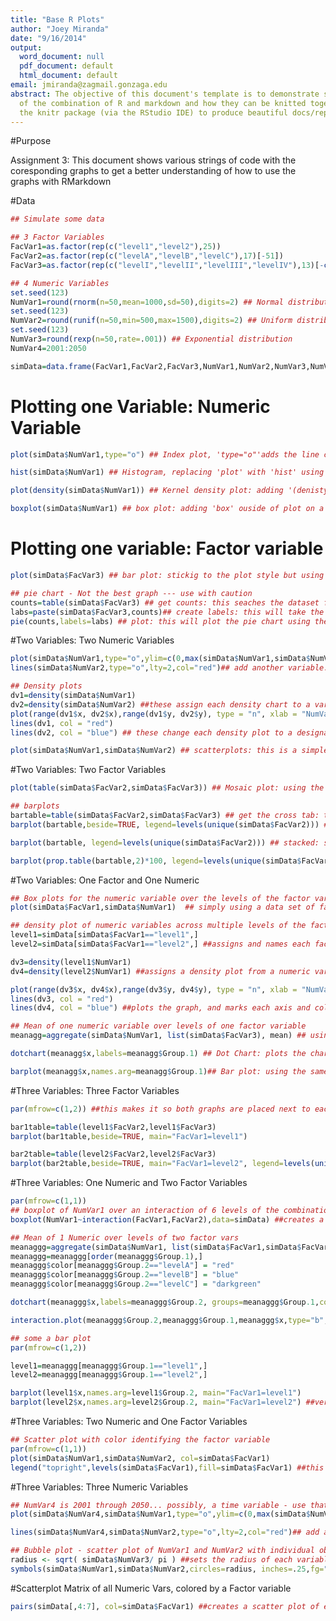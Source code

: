 ```yaml
---
title: "Base R Plots"
author: "Joey Miranda"
date: "9/16/2014"
output:
  word_document: null
  pdf_document: default
  html_document: default
email: jmiranda@zagmail.gonzaga.edu
abstract: The objective of this document's template is to demonstrate some basics
  of the combination of R and markdown and how they can be knitted together using
  the knitr package (via the RStudio IDE) to produce beautiful docs/reports.
---
```


#Purpose

Assignment 3: This document shows various strings of code with the coresponding graphs to get a better understanding of how to use the graphs with RMarkdown

#Data
```r

## Simulate some data

## 3 Factor Variables
FacVar1=as.factor(rep(c("level1","level2"),25))
FacVar2=as.factor(rep(c("levelA","levelB","levelC"),17)[-51])
FacVar3=as.factor(rep(c("levelI","levelII","levelIII","levelIV"),13)[-c(51:52)])

## 4 Numeric Variables
set.seed(123)
NumVar1=round(rnorm(n=50,mean=1000,sd=50),digits=2) ## Normal distribution
set.seed(123)
NumVar2=round(runif(n=50,min=500,max=1500),digits=2) ## Uniform distribution
set.seed(123)
NumVar3=round(rexp(n=50,rate=.001)) ## Exponential distribution
NumVar4=2001:2050

simData=data.frame(FacVar1,FacVar2,FacVar3,NumVar1,NumVar2,NumVar3,NumVar4)

```

# Plotting one Variable: Numeric Variable

```r
plot(simData$NumVar1,type="o") ## Index plot, 'type="o"'adds the line connecting each data point, 'plot("dataset")' is one of the most common of RMardown code for graphing a numeric variable dataset
```

```r
hist(simData$NumVar1) ## Histogram, replacing 'plot' with 'hist' using the same data set will create a Histogram instead of a data plot graph
```

```r
plot(density(simData$NumVar1)) ## Kernel density plot: adding '(denisty("dataset"))' to data plot will create a Kernel density play,used to see a distribution of a variable 
```

```r
boxplot(simData$NumVar1) ## box plot: adding 'box' ouside of plot on a plot graph will create a box chart, used to visualize 25-75% distribution and also the remaining distribution extremes
```

# Plotting one variable: Factor variable

```r
plot(simData$FacVar3) ## bar plot: stickig to the plot style but using a data set with factor variables will automatically create the most logical graph with is a bar plot
```

```r
## pie chart - Not the best graph --- use with caution
counts=table(simData$FacVar3) ## get counts: this seaches the dataset for how many variables it is using
labs=paste(simData$FacVar3,counts)## create labels: this will take the names of the variables and attach them to each variable from 'counts'
pie(counts,labels=labs) ## plot: this will plot the pie chart using the variables from 'counts' and display the lables from 'labs'
```

#Two Variables: Two Numeric Variables

```r
plot(simData$NumVar1,type="o",ylim=c(0,max(simData$NumVar1,simData$NumVar2)))## index plot with one variable: creates a normal lined plot chart but extendes the y limit to fit another data set as well
lines(simData$NumVar2,type="o",lty=2,col="red")## add another variable: addes the second dataset over the first one and colors it red
```

```r
## Density plots
dv1=density(simData$NumVar1) 
dv2=density(simData$NumVar2) ##these assign each density chart to a variable 'dv1, dv2'
plot(range(dv1$x, dv2$x),range(dv1$y, dv2$y), type = "n", xlab = "NumVar1(red) and NumVar2 (blue)",ylab = "Density") ##this plots each density chart on one graph and identifies each line with a color in the x axis and marks density on the y axis
lines(dv1, col = "red")
lines(dv2, col = "blue") ## these change each density plot to a designated color
```

```r
plot(simData$NumVar1,simData$NumVar2) ## scatterplots: this is a simple scatterplot, just use the plot function and use two numeric variable sets seperated with a comma
```

#Two Variables: Two Factor Variables

```r
plot(table(simData$FacVar2,simData$FacVar3)) ## Mosaic plot: using the plot function and adding 'table("datasets")' to it while using two factor variable sets seperated by a comma, this compares relationships amoung all the variables
```

```r
## barplots
bartable=table(simData$FacVar2,simData$FacVar3) ## get the cross tab: this grabs the data sets identifies all the points, 'bartable' will be used for the next as a variable for the next two graphs as well
barplot(bartable,beside=TRUE, legend=levels(unique(simData$FacVar2))) ## plot: this plots 'bartable' placing each variable in a set next to each other('beside=TRUE') and creates a legend using the dataset to identify each bar and relate it
```

```r
barplot(bartable, legend=levels(unique(simData$FacVar2))) ## stacked: simial to the last barplot but it stacks the variables, note no 'beside=TRUE' is the only difference
```

```r
barplot(prop.table(bartable,2)*100, legend=levels(unique(simData$FacVar2))) ## stacked 100%: also similar to the last one but sets the variables out of 100% ['prop.table(variable,index margin)']
```

#Two Variables: One Factor and One Numeric

```r
## Box plots for the numeric variable over the levels of the factor variable
plot(simData$FacVar1,simData$NumVar1)  ## simply using a data set of factor variables and numeric variables will create a box plot comparing each factor variable
```

```r
## density plot of numeric variables across multiple levels of the factor variables
level1=simData[simData$FacVar1=="level1",] 
level2=simData[simData$FacVar1=="level2",] ##assigns and names each factor variable dataset to a certain name 'level1, level2'

dv3=density(level1$NumVar1)
dv4=density(level2$NumVar1) ##assigns a density plot from a numeric variable set 'NumVar1' across both variable sets 'level 1,2'

plot(range(dv3$x, dv4$x),range(dv3$y, dv4$y), type = "n", xlab = "NumVar1 at Level1 (red) and NumVar1 at Level2 (blue)",ylab = "Density")
lines(dv3, col = "red")
lines(dv4, col = "blue") ##plots the graph, and marks each axis and colors each data line
```

```r
## Mean of one numeric variable over levels of one factor variable
meanagg=aggregate(simData$NumVar1, list(simData$FacVar3), mean) ## using 'aggregate(dataset)' will split the data into subsets, lists 'list()' them according to each factor variable, and finds the mean 'mean' of each numeric veriable in relation to the factor variable

dotchart(meanagg$x,labels=meanagg$Group.1) ## Dot Chart: plots the chart along with labeling the y axis with each factor variable
```

```r
barplot(meanagg$x,names.arg=meanagg$Group.1)## Bar plot: using the same variables 'meanagg$x, meanagg$Group.1' but instead of dots, it creates a bar chart. note: this is not an appropriate method for displaying a mean since the bars are too difficult to discern the differences
```

#Three Variables: Three Factor Variables

```r
par(mfrow=c(1,2)) ##this makes it so both graphs are placed next to each other to help compare easier

bar1table=table(level1$FacVar2,level1$FacVar3)
barplot(bar1table,beside=TRUE, main="FacVar1=level1")

bar2table=table(level2$FacVar2,level2$FacVar3)
barplot(bar2table,beside=TRUE, main="FacVar1=level2", legend=levels(unique(level2$FacVar2))) ##these create two barplots that display the levels or two different factor variables 'FacVar2,3' to another differnet factor variable 'level1,2'
```

#Three Variables: One Numeric and Two Factor Variables

```r
par(mfrow=c(1,1))
## boxplot of NumVar1 over an interaction of 6 levels of the combination of FacVar1 and FacVar2
boxplot(NumVar1~interaction(FacVar1,FacVar2),data=simData) ##creates a box plot of six boxes, each showing the relation of the numeric variable 'NumVar1' to both factor variables 'FacVar1,2','interaction'is used to find the interaction between the numeric variable and each factor variable
```

```r
## Mean of 1 Numeric over levels of two factor vars
meanaggg=aggregate(simData$NumVar1, list(simData$FacVar1,simData$FacVar2), mean)
meanaggg=meanaggg[order(meanaggg$Group.1),]
meanaggg$color[meanaggg$Group.2=="levelA"] = "red"
meanaggg$color[meanaggg$Group.2=="levelB"] = "blue"
meanaggg$color[meanaggg$Group.2=="levelC"] = "darkgreen"  

dotchart(meanaggg$x,labels=meanaggg$Group.2, groups=meanaggg$Group.1,color=meanaggg$color) ## dotchart: similar to the last dot chart displaying a mean, this one takes 'NumVar1' and finds its mean in relation to both 'FacVar1,2' and places it on one graph
```

```r
interaction.plot(meanaggg$Group.2,meanaggg$Group.1,meanaggg$x,type="b", col=c(1:2),pch=c(18,24)) ## interaction plot - line plots of means: creates a line chart that also relates the mean of a numeric variable to two factor variables, and places the means at data points with a line connecting each, it is color coded and each data point has a different symbol based on which factor variable it is for
```

```r
## some a bar plot
par(mfrow=c(1,2))

level1=meanaggg[meanaggg$Group.1=="level1",]
level2=meanaggg[meanaggg$Group.1=="level2",]

barplot(level1$x,names.arg=level1$Group.2, main="FacVar1=level1")
barplot(level2$x,names.arg=level2$Group.2, main="FacVar1=level2") ##very smilar to the last few graphs and the numeric mean bar chart, but uses one more factor variable, again note this is not ideal for displaying means
```

#Three Variables: Two Numeric and One Factor Variables

```r
## Scatter plot with color identifying the factor variable
par(mfrow=c(1,1))
plot(simData$NumVar1,simData$NumVar2, col=simData$FacVar1)
legend("topright",levels(simData$FacVar1),fill=simData$FacVar1) ##this plots points from both numeric variables in relation to the factor variable and each factor variable is color coded and uses the legend identify each factor
```

#Three Variables: Three Numeric Variables

```r
## NumVar4 is 2001 through 2050... possibly, a time variable - use that as the x-axis: this places two different numeric variables 'NumVar1,2' on a grid, each one is connected with a line and color coded, both variables are in relation to the third numeric variable 'NumVar4' which is places on the x axis
plot(simData$NumVar4,simData$NumVar1,type="o",ylim=c(0,max(simData$NumVar1,simData$NumVar2)))## join dots with lines

lines(simData$NumVar4,simData$NumVar2,type="o",lty=2,col="red")## add another line
```

```r
## Bubble plot - scatter plot of NumVar1 and NumVar2 with individual observations sized by NumVar3: this places numeric data on a grid relating two different numeric variables 'NumVar1,2', while identifying with a third variable 'NumVar3'
radius <- sqrt( simData$NumVar3/ pi ) ##sets the radius of each variable from NumVar3
symbols(simData$NumVar1,simData$NumVar2,circles=radius, inches=.25,fg="white", bg="red", main="Sized by NumVar3")
```

#Scatterplot Matrix of all Numeric Vars, colored by a Factor variable

```r
pairs(simData[,4:7], col=simData$FacVar1) ##creates a scatter plot of every numeric variable compared to each numeric variable in relation to one factor variable 'FacVar1'
```